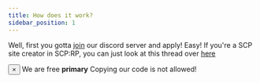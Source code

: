```yaml
---
title: How does it work?
sidebar_position: 1
---
```


Well, first you gotta [join](https://discord.gg/yc27sP6cm6) our discord server and apply! Easy! If you're a SCP site creator in SCP:RP, you can just look at this thread over [here](https://discord.com/channels/1050232152815571055/1075012719884910623)

<div class="alert alert--primary" role="alert">
  <button aria-label="Close" class="clean-btn close" type="button">
    <span aria-hidden="true">&times;</span>
  </button>
  We are free
  <strong>primary</strong>
Copying our code is not allowed!
</div>